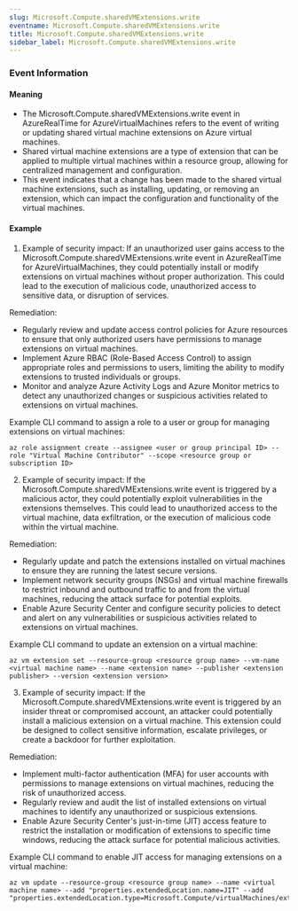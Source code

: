 ```yaml
--- 
slug: Microsoft.Compute.sharedVMExtensions.write
eventname: Microsoft.Compute.sharedVMExtensions.write
title: Microsoft.Compute.sharedVMExtensions.write
sidebar_label: Microsoft.Compute.sharedVMExtensions.write
---
```

                       
### Event Information

#### Meaning

- The Microsoft.Compute.sharedVMExtensions.write event in AzureRealTime for AzureVirtualMachines refers to the event of writing or updating shared virtual machine extensions on Azure virtual machines.
- Shared virtual machine extensions are a type of extension that can be applied to multiple virtual machines within a resource group, allowing for centralized management and configuration.
- This event indicates that a change has been made to the shared virtual machine extensions, such as installing, updating, or removing an extension, which can impact the configuration and functionality of the virtual machines.

#### Example

1. Example of security impact: If an unauthorized user gains access to the Microsoft.Compute.sharedVMExtensions.write event in AzureRealTime for AzureVirtualMachines, they could potentially install or modify extensions on virtual machines without proper authorization. This could lead to the execution of malicious code, unauthorized access to sensitive data, or disruption of services.

Remediation:
- Regularly review and update access control policies for Azure resources to ensure that only authorized users have permissions to manage extensions on virtual machines.
- Implement Azure RBAC (Role-Based Access Control) to assign appropriate roles and permissions to users, limiting the ability to modify extensions to trusted individuals or groups.
- Monitor and analyze Azure Activity Logs and Azure Monitor metrics to detect any unauthorized changes or suspicious activities related to extensions on virtual machines.

Example CLI command to assign a role to a user or group for managing extensions on virtual machines:
```
az role assignment create --assignee <user or group principal ID> --role "Virtual Machine Contributor" --scope <resource group or subscription ID>
```

2. Example of security impact: If the Microsoft.Compute.sharedVMExtensions.write event is triggered by a malicious actor, they could potentially exploit vulnerabilities in the extensions themselves. This could lead to unauthorized access to the virtual machine, data exfiltration, or the execution of malicious code within the virtual machine.

Remediation:
- Regularly update and patch the extensions installed on virtual machines to ensure they are running the latest secure versions.
- Implement network security groups (NSGs) and virtual machine firewalls to restrict inbound and outbound traffic to and from the virtual machines, reducing the attack surface for potential exploits.
- Enable Azure Security Center and configure security policies to detect and alert on any vulnerabilities or suspicious activities related to extensions on virtual machines.

Example CLI command to update an extension on a virtual machine:
```
az vm extension set --resource-group <resource group name> --vm-name <virtual machine name> --name <extension name> --publisher <extension publisher> --version <extension version>
```

3. Example of security impact: If the Microsoft.Compute.sharedVMExtensions.write event is triggered by an insider threat or compromised account, an attacker could potentially install a malicious extension on a virtual machine. This extension could be designed to collect sensitive information, escalate privileges, or create a backdoor for further exploitation.

Remediation:
- Implement multi-factor authentication (MFA) for user accounts with permissions to manage extensions on virtual machines, reducing the risk of unauthorized access.
- Regularly review and audit the list of installed extensions on virtual machines to identify any unauthorized or suspicious extensions.
- Enable Azure Security Center's just-in-time (JIT) access feature to restrict the installation or modification of extensions to specific time windows, reducing the attack surface for potential malicious activities.

Example CLI command to enable JIT access for managing extensions on a virtual machine:
```
az vm update --resource-group <resource group name> --name <virtual machine name> --add "properties.extendedLocation.name=JIT" --add "properties.extendedLocation.type=Microsoft.Compute/virtualMachines/extensions"
```


 